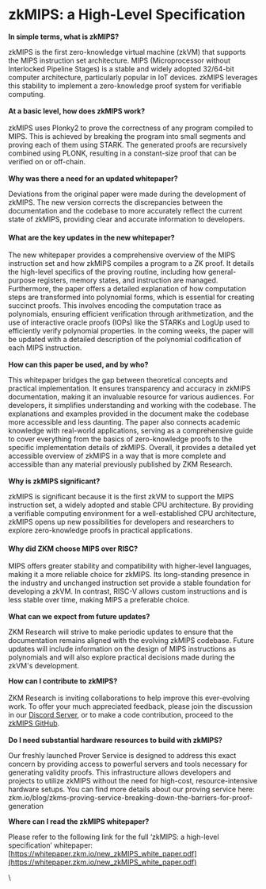 # zkMIPS: a High-Level Specification

**In simple terms, what is zkMIPS?**

zkMIPS is the first zero-knowledge virtual machine (zkVM) that supports the MIPS instruction set architecture. MIPS (Microprocessor without Interlocked Pipeline Stages) is a stable and widely adopted 32/64-bit computer architecture, particularly popular in IoT devices. zkMIPS leverages this stability to implement a zero-knowledge proof system for verifiable computing​​.\
\
**At a basic level, how does zkMIPS work?**\
\
zkMIPS uses Plonky2 to prove the correctness of any program compiled to MIPS. This is achieved by breaking the program into small segments and proving each of them using STARK. The generated proofs are recursively combined using PLONK, resulting in a constant-size proof that can be verified on or off-chain.\
\
**Why was there a need for an updated whitepaper?**

Deviations from the original paper were made during the development of zkMIPS. The new version corrects the discrepancies between the documentation and the codebase to more accurately reflect the current state of zkMIPS, providing clear and accurate information to developers.

#### What are the key updates in the new whitepaper?

The new whitepaper provides a comprehensive overview of the MIPS instruction set and how zkMIPS compiles a program to a ZK proof. It details the high-level specifics of the proving routine, including how general-purpose registers, memory states, and instruction are managed. Furthermore, the paper offers a detailed explanation of how computation steps are transformed into polynomial forms, which is essential for creating succinct proofs. This involves encoding the computation trace as polynomials, ensuring efficient verification through arithmetization, and the use of interactive oracle proofs (IOPs)​​ like the STARKs and LogUp used to efficiently verify polynomial properties​​. In the coming weeks, the paper will be updated with a detailed description of the polynomial codification of each MIPS instruction.\
\
**How can this paper be used, and by who?**

This whitepaper bridges the gap between theoretical concepts and practical implementation. It ensures transparency and accuracy in zkMIPS documentation, making it an invaluable resource for various audiences. For developers, it simplifies understanding and working with the codebase. The explanations and examples provided in the document make the codebase more accessible and less daunting​​. The paper also connects academic knowledge with real-world applications, serving as a comprehensive guide to cover everything from the basics of zero-knowledge proofs to the specific implementation details of zkMIPS​​. Overall, it provides a detailed yet accessible overview of zkMIPS in a way that is more complete and accessible than any material previously published by ZKM Research​​.\
\
**Why is zkMIPS significant?**

zkMIPS is significant because it is the first zkVM to support the MIPS instruction set, a widely adopted and stable CPU architecture. By providing a verifiable computing environment for a well-established CPU architecture, zkMIPS opens up new possibilities for developers and researchers to explore zero-knowledge proofs in practical applications.

#### Why did ZKM choose MIPS over RISC?

MIPS offers greater stability and compatibility with higher-level languages, making it a more reliable choice for zkMIPS. Its long-standing presence in the industry and unchanged instruction set provide a stable foundation for developing a zkVM. In contrast, RISC-V allows custom instructions and is less stable over time, making MIPS a preferable choice​​.\
\
**What can we expect from future updates?**

ZKM Research will strive to make periodic updates to ensure that the documentation remains aligned with the evolving zkMIPS codebase​​. Future updates will include information on the design of MIPS instructions as polynomials and will also explore practical decisions made during the zkVM's development.

**How can I contribute to zkMIPS?**\
\
ZKM Research is inviting collaborations to help improve this ever-evolving work. To offer your much appreciated feedback, please join the discussion in our [Discord Server](https://discord.com/channels/1125877344972849232/1246097911239016509), or to make a code contribution, proceed to the [zkMIPS GitHub](https://github.com/zkMIPS).[\
\
](https://github.com/zkMIPS)**Do I need substantial hardware resources to build with zkMIPS?**

Our freshly launched Prover Service is designed to address this exact concern by providing access to powerful servers and tools necessary for generating validity proofs. This infrastructure allows developers and projects to utilize zkMIPS without the need for high-cost, resource-intensive hardware setups. You can find more details about our proving service here: zkm.io/blog/zkms-proving-service-breaking-down-the-barriers-for-proof-generation

**Where can I read the zkMIPS whitepaper?**

Please refer to the following link for the full ‘zkMIPS: a high-level specification’ whitepaper: [https://whitepaper.zkm.io/new_zkMIPS_white_paper.pdf](https://whitepaper.zkm.io/new_zkMIPS_white_paper.pdf)

\
